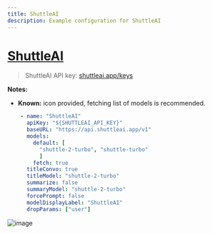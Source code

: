```yaml
---
title: ShuttleAI
description: Example configuration for ShuttleAI
---
```


# [ShuttleAI](https://shuttleai.app/)

> ShuttleAI API key: [shuttleai.app/keys](https://shuttleai.app/keys)

**Notes:**

- **Known:** icon provided, fetching list of models is recommended.

```yaml
    - name: "ShuttleAI"
      apiKey: "${SHUTTLEAI_API_KEY}"
      baseURL: "https://api.shuttleai.app/v1"
      models:
        default: [
          "shuttle-2-turbo", "shuttle-turbo"
          ]
        fetch: true
      titleConvo: true
      titleModel: "shuttle-2-turbo"
      summarize: false
      summaryModel: "shuttle-2-turbo"
      forcePrompt: false
      modelDisplayLabel: "ShuttleAI"
      dropParams: ["user"]
```

![image](https://github.com/danny-avila/LibreChat/assets/32828263/a694e6d0-5663-4c89-92b5-887742dca876)
